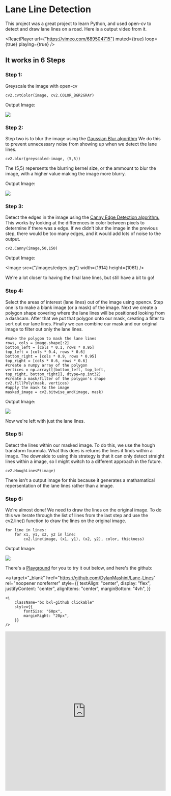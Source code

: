 # Lane Line Detection

This project was a great project to learn Python, and
used open-cv to detect and draw lane lines on a road.
Here is a output video from it.

<ReactPlayer
	url={"https://vimeo.com/689504715"}
	muted={true}
	loop={true}
	playing={true}
/>

## It works in 6 Steps

### Step 1:

Greyscale the image with open-cv

```
cv2.cvtColor(image, cv2.COLOR_BGR2GRAY)
```

Output Image:

<Image src="/images/greyscale.jpg" width={1914} height={1061} />

### Step 2:

Step two is to blur the image using the [Gaussian Blur algorithm]("https://docs.opencv.org/2.4/modules/imgproc/doc/filtering.html?highlight=gaussianblur#gaussianblur")
We do this to prevent unnecessary noise from showing up when we
detect the lane lines.

```
cv2.blur(greyscaled-image, (5,5))
```

The (5,5) repersents the blurring kernel size, or the
ammount to blur the image, with a higher value making
the image more blurry.

Output Image:

<Image src="/images/blurred.jpg" width={1914} height={1061} />

### Step 3:

Detect the edges in the image using the [Canny Edge Detection algorithm.]("https://docs.opencv.org/3.4/da/d22/tutorial_py_canny.html")
This works by looking at the differences in color
between pixels to determine if there was a edge. If we
didn't blur the image in the previous step, there would
be too many edges, and it would add lots of noise to the
output.

```
cv2.Canny(image,50,150)
```

Output Image:

<Image src={"/images/edges.jpg"} width={1914} height={1061} />

We're a lot closer to having the final lane lines, but still have a bit to go!

### Step 4:

Select the areas of interest (lane lines) out of the
image using opencv. Step one is to make a blank image
(or a mask) of the image. Next we create a polygon shape
covering where the lane lines will be positioned looking
from a dashcam. After that we put that polygon onto our
mask, creating a filter to sort out our lane lines.
Finally we can combine our mask and our original image
to filter out only the lane lines.

```
#make the polygon to mask the lane lines
rows, cols = image.shape[:2]
bottom_left = [cols * 0.1, rows * 0.95]
top_left = [cols * 0.4, rows * 0.6]
bottom_right = [cols * 0.9, rows * 0.95]
top_right = [cols * 0.6, rows * 0.6]
#create a numpy array of the polygon
vertices = np.array([[bottom_left, top_left,
top_right, bottom_right]], dtype=np.int32)
#create a mask/filter of the polygon's shape
cv2.fillPoly(mask, vertices)
#apply the mask to the image
masked_image = cv2.bitwise_and(image, mask)
```

Output Image:

<Image src="/images/mask.jpg" width={1914} height={1061} />

Now we're left with just the lane lines.

### Step 5:

Detect the lines within our masked image. To do this, we
use the hough transform fourmula. What this does is
returns the lines it finds within a image. The downside
to using this strategy is that it can only detect
straight lines within a image, so I might switch to a
different approach in the future.

```
cv2.HoughLinesP(image)
```

There isn't a output image for this because it generates
a mathamatical repersentation of the lane lines rather
than a image.

### Step 6:

We're almost done! We need to draw the lines on the
original image. To do this we iterate through the list
of lines from the last step and use the cv2.line() function to draw the lines on the original image.

```
for line in lines:
    for x1, y1, x2, y2 in line:
        cv2.line(image, (x1, y1), (x2, y2), color, thickness)
```

Output Image:

<Image src="/images/Final.jpg" width={1914} height={1061} />

There's a [Playground](https://replit.com/@DylanMashini/Lane-Lines) for you to try it out below, and here's the github:

<a
	target="_blank"
	href="https://github.com/DylanMashini/Lane-Lines"
	rel="noopener noreferrer"
	style={{
		textAlign: "center",
		display: "flex",
		justifyContent: "center",
		alignItems: "center",
		marginBottom: "4vh",
	}}
>
	<i
		className="bx bxl-github clickable"
		style={{
			fontSize: "60px",
			marginRight: "20px",
		}}
	/>
</a>

<div style={{ marginBottom: "8vh" }}>
	<iframe
		frameBorder="0"
		width="100%"
		height="500px"
		src="https://replit.com/@DylanMashini/Lane-Lines?embed=true"
	/>
</div>
